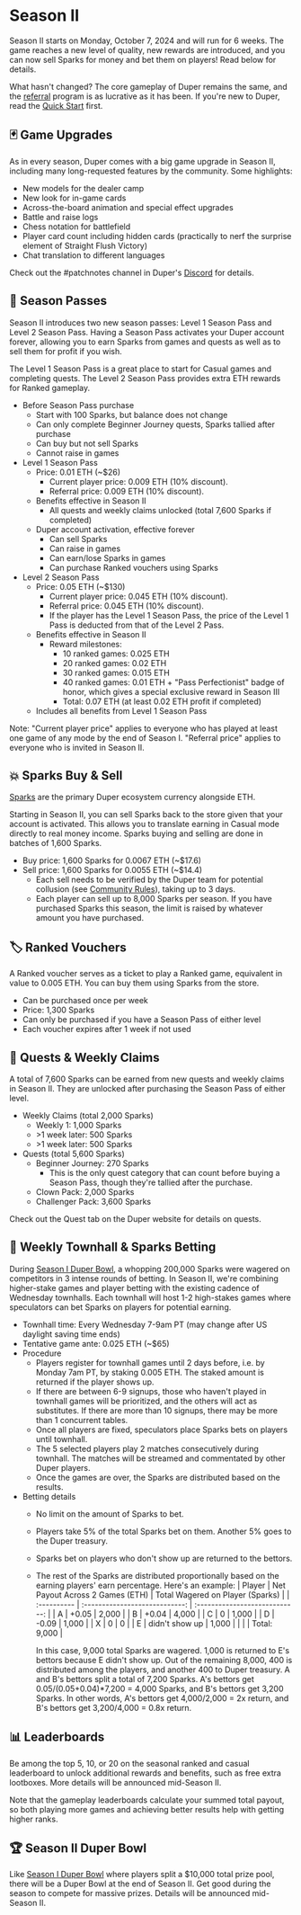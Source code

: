 # Season II

Season II starts on Monday, October 7, 2024 and will run for 6 weeks. The game reaches a new level of quality, new rewards are introduced, and you can now sell Sparks for money and bet them on players! Read below for details.

What hasn't changed? The core gameplay of Duper remains the same, and the [referral](./referral.mdx) program is as lucrative as it has been. If you're new to Duper, read the [Quick Start](.) first.

## 🃏 Game Upgrades

As in every season, Duper comes with a big game upgrade in Season II, including many long-requested features by the community. Some highlights:

- New models for the dealer camp
- New look for in-game cards
- Across-the-board animation and special effect upgrades
- Battle and raise logs
- Chess notation for battlefield
- Player card count including hidden cards (practically to nerf the surprise element of Straight Flush Victory)
- Chat translation to different languages

Check out the #patchnotes channel in Duper's [Discord](https://www.discord.gg/duper) for details.

## 🎫 Season Passes

Season II introduces two new season passes: Level 1 Season Pass and Level 2 Season Pass. Having a Season Pass activates your Duper account forever, allowing you to earn Sparks from games and quests as well as to sell them for profit if you wish.

The Level 1 Season Pass is a great place to start for Casual games and completing quests. The Level 2 Season Pass provides extra ETH rewards for Ranked gameplay.

- Before Season Pass purchase
  - Start with 100 Sparks, but balance does not change
  - Can only complete Beginner Journey quests, Sparks tallied after purchase
  - Can buy but not sell Sparks
  - Cannot raise in games
- Level 1 Season Pass
  - Price: 0.01 ETH (\~$26)
    - Current player price: 0.009 ETH (10\% discount).
    - Referral price: 0.009 ETH (10\% discount).
  - Benefits effective in Season II
    - All quests and weekly claims unlocked (total 7,600 Sparks if completed)
  - Duper account activation, effective forever
    - Can sell Sparks
    - Can raise in games
    - Can earn/lose Sparks in games
    - Can purchase Ranked vouchers using Sparks
- Level 2 Season Pass
  - Price: 0.05 ETH (\~$130)
    - Current player price: 0.045 ETH (10\% discount).
    - Referral price: 0.045 ETH (10\% discount).
    - If the player has the Level 1 Season Pass, the price of the Level 1 Pass is deducted from that of the Level 2 Pass.
  - Benefits effective in Season II
    - Reward milestones:
      - 10 ranked games: 0.025 ETH
      - 20 ranked games: 0.02 ETH
      - 30 ranked games: 0.015 ETH
      - 40 ranked games: 0.01 ETH + "Pass Perfectionist" badge of honor, which gives a special exclusive reward in Season III
      - Total: 0.07 ETH (at least 0.02 ETH profit if completed)
  - Includes all benefits from Level 1 Season Pass

Note: "Current player price" applies to everyone who has played at least one game of any mode by the end of Season I. "Referral price" applies to everyone who is invited in Season II.

## 💥 Sparks Buy & Sell

[Sparks](./sparks.mdx) are the primary Duper ecosystem currency alongside ETH.

Starting in Season II, you can sell Sparks back to the store given that your account is activated. This allows you to translate earning in Casual mode directly to real money income. Sparks buying and selling are done in batches of 1,600 Sparks.

- Buy price: 1,600 Sparks for 0.0067 ETH (\~$17.6)
- Sell price: 1,600 Sparks for 0.0055 ETH (\~$14.4)
  - Each sell needs to be verified by the Duper team for potential collusion (see [Community Rules](./community-rules.mdx)), taking up to 3 days.
  - Each player can sell up to 8,000 Sparks per season. If you have purchased Sparks this season, the limit is raised by whatever amount you have purchased.

## 🏷️ Ranked Vouchers

A Ranked voucher serves as a ticket to play a Ranked game, equivalent in value to 0.005 ETH. You can buy them using Sparks from the store.

- Can be purchased once per week
- Price: 1,300 Sparks
- Can only be purchased if you have a Season Pass of either level
- Each voucher expires after 1 week if not used

## 🧗 Quests & Weekly Claims

A total of 7,600 Sparks can be earned from new quests and weekly claims in Season II. They are unlocked after purchasing the Season Pass of either level.

- Weekly Claims (total 2,000 Sparks)
  - Weekly 1: 1,000 Sparks
  - \>1 week later: 500 Sparks
  - \>1 week later: 500 Sparks
- Quests (total 5,600 Sparks)
  - Beginner Journey: 270 Sparks
    - This is the only quest category that can count before buying a Season Pass, though they're tallied after the purchase.
  - Clown Pack: 2,000 Sparks
  - Challenger Pack: 3,600 Sparks

Check out the Quest tab on the Duper website for details on quests.

## 🧧 Weekly Townhall & Sparks Betting

During [Season I Duper Bowl](./past/season-1/s1-duper-bowl-betting.mdx), a whopping 200,000 Sparks were wagered on competitors in 3 intense rounds of betting. In Season II, we're combining higher-stake games and player betting with the existing cadence of Wednesday townhalls. Each townhall will host 1-2 high-stakes games where speculators can bet Sparks on players for potential earning.

- Townhall time: Every Wednesday 7-9am PT (may change after US daylight saving time ends)
- Tentative game ante: 0.025 ETH (\~$65)
- Procedure
  - Players register for townhall games until 2 days before, i.e. by Monday 7am PT, by staking 0.005 ETH. The staked amount is returned if the player shows up.
  - If there are between 6-9 signups, those who haven't played in townhall games will be prioritized, and the others will act as substitutes. If there are more than 10 signups, there may be more than 1 concurrent tables.
  - Once all players are fixed, speculators place Sparks bets on players until townhall.
  - The 5 selected players play 2 matches consecutively during townhall. The matches will be streamed and commentated by other Duper players.
  - Once the games are over, the Sparks are distributed based on the results.
- Betting details
  - No limit on the amount of Sparks to bet.
  - Players take 5\% of the total Sparks bet on them. Another 5\% goes to the Duper treasury.
  - Sparks bet on players who don't show up are returned to the bettors.
  - The rest of the Sparks are distributed proportionally based on the earning players' earn percentage. Here's an example:
    | Player      | Net Payout Across 2 Games (ETH) | Total Wagered on Player (Sparks) |
    | :---------- | :----------------------------: | :----------------------------: |
    | A |               +0.05                | 2,000 |
    | B |               +0.04                | 4,000 |
    | C |               0                | 1,000 |
    | D |               -0.09                | 1,000 |
    | X |              0                |    0 |
    | E |       didn't show up               | 1,000 |
    |   |    | Total: 9,000 |
    
    In this case, 9,000 total Sparks are wagered. 1,000 is returned to E's bettors because E didn't show up. Out of the remaining 8,000, 400 is distributed among the players, and another 400 to Duper treasury. A and B's bettors split a total of 7,200 Sparks. A's bettors get 0.05/(0.05+0.04)*7,200 = 4,000 Sparks, and B's bettors get 3,200 Sparks. In other words, A's bettors get 4,000/2,000 = 2x return, and B's bettors get 3,200/4,000 = 0.8x return.

## 📊 Leaderboards

Be among the top 5, 10, or 20 on the seasonal ranked and casual leaderboard to unlock additional rewards and benefits, such as free extra lootboxes. More details will be announced mid-Season II.

Note that the gameplay leaderboards calculate your summed total payout, so both playing more games and achieving better results help with getting higher ranks.

## 🏆 Season II Duper Bowl

Like [Season I Duper Bowl](./past/season-1/s1-duper-bowl.mdx) where players split a \$10,000 total prize pool, there will be a Duper Bowl at the end of Season II. Get good during the season to compete for massive prizes. Details will be announced mid-Season II.